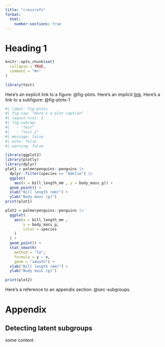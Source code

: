 ```yaml
---
title: "crossrefs"
format: 
  html:
    number-sections: true
---
```


# Heading 1

```r
knitr::opts_chunk$set(
  collapse = TRUE,
  comment = "#>"
)
```

```r
library(test)
```

Here's an explicit link to a figure: @fig-plots. Here's an implicit [link](#fig-plots). Here's a link to a subfigure: @fig-plots-1

```r
#| label: fig-plots
#| fig-cap: "Here's a plot caption"
#| layout-ncol: 2
#| fig-subcap:
#|   - "Test"
#|   - "test 2"
#| message: false
#| echo: false
#| warning: false

library(ggplot2)
library(plotly)
library(dplyr)
plot1 = palmerpenguins::penguins |> 
  dplyr::filter(species == "Adelie") |> 
  ggplot(
    aes(x = bill_length_mm , y = body_mass_g)) +
  geom_point() + 
  xlab("Bill length (mm)") + 
  ylab("Body mass (g)")
print(plot1)

plot2 = palmerpenguins::penguins |> 
  ggplot(
    aes(x = bill_length_mm , 
        y = body_mass_g,
        color = species
    )
  ) +
  geom_point() +
  stat_smooth(
    method = "lm",
    formula = y ~ x,
    geom = "smooth") +
  xlab("Bill length (mm)") + 
  ylab("Body mass (g)")

print(plot2)
```


Here's a reference to an appendix section: @sec-subgroups.

# Appendix {.appendix}

## Detecting latent subgroups {.appendix #sec-subgroups }

some content
